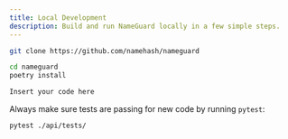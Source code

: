 ```yaml
---
title: Local Development
description: Build and run NameGuard locally in a few simple steps.
---
```


<Steps>

<Step title="Clone repository">

```bash
git clone https://github.com/namehash/nameguard
```

</Step>

<Step title="Install dependencies">

```bash
cd nameguard
poetry install
```

</Step>

<Step title="Write tests and code">

```bash
Insert your code here
```

</Step>

<Step title="Run tests">

Always make sure tests are passing for new code by running `pytest`:

```bash
pytest ./api/tests/
```

</Step>

</Steps>

